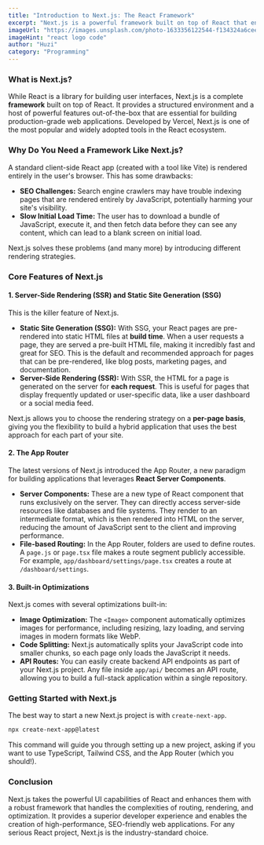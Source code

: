 ```yaml
---
title: "Introduction to Next.js: The React Framework"
excerpt: "Next.js is a powerful framework built on top of React that enables features like server-side rendering and static site generation. Learn why Next.js is the go-to choice for building production-ready React applications."
imageUrl: "https://images.unsplash.com/photo-1633356122544-f134324a6cee?q=80&w=2070&auto=format&fit=crop"
imageHint: "react logo code"
author: "Huzi"
category: "Programming"
---
```


### What is Next.js?

While React is a library for building user interfaces, Next.js is a complete **framework** built on top of React. It provides a structured environment and a host of powerful features out-of-the-box that are essential for building production-grade web applications. Developed by Vercel, Next.js is one of the most popular and widely adopted tools in the React ecosystem.

### Why Do You Need a Framework Like Next.js?

A standard client-side React app (created with a tool like Vite) is rendered entirely in the user's browser. This has some drawbacks:
-   **SEO Challenges:** Search engine crawlers may have trouble indexing pages that are rendered entirely by JavaScript, potentially harming your site's visibility.
-   **Slow Initial Load Time:** The user has to download a bundle of JavaScript, execute it, and then fetch data before they can see any content, which can lead to a blank screen on initial load.

Next.js solves these problems (and many more) by introducing different rendering strategies.

### Core Features of Next.js

#### 1. Server-Side Rendering (SSR) and Static Site Generation (SSG)

This is the killer feature of Next.js.
-   **Static Site Generation (SSG):** With SSG, your React pages are pre-rendered into static HTML files at **build time**. When a user requests a page, they are served a pre-built HTML file, making it incredibly fast and great for SEO. This is the default and recommended approach for pages that can be pre-rendered, like blog posts, marketing pages, and documentation.
-   **Server-Side Rendering (SSR):** With SSR, the HTML for a page is generated on the server for **each request**. This is useful for pages that display frequently updated or user-specific data, like a user dashboard or a social media feed.

Next.js allows you to choose the rendering strategy on a **per-page basis**, giving you the flexibility to build a hybrid application that uses the best approach for each part of your site.

#### 2. The App Router

The latest versions of Next.js introduced the App Router, a new paradigm for building applications that leverages **React Server Components**.
-   **Server Components:** These are a new type of React component that runs exclusively on the server. They can directly access server-side resources like databases and file systems. They render to an intermediate format, which is then rendered into HTML on the server, reducing the amount of JavaScript sent to the client and improving performance.
-   **File-based Routing:** In the App Router, folders are used to define routes. A `page.js` or `page.tsx` file makes a route segment publicly accessible. For example, `app/dashboard/settings/page.tsx` creates a route at `/dashboard/settings`.

#### 3. Built-in Optimizations

Next.js comes with several optimizations built-in:
-   **Image Optimization:** The `<Image>` component automatically optimizes images for performance, including resizing, lazy loading, and serving images in modern formats like WebP.
-   **Code Splitting:** Next.js automatically splits your JavaScript code into smaller chunks, so each page only loads the JavaScript it needs.
-   **API Routes:** You can easily create backend API endpoints as part of your Next.js project. Any file inside `app/api/` becomes an API route, allowing you to build a full-stack application within a single repository.

### Getting Started with Next.js

The best way to start a new Next.js project is with `create-next-app`.

```bash
npx create-next-app@latest
```
This command will guide you through setting up a new project, asking if you want to use TypeScript, Tailwind CSS, and the App Router (which you should!).

### Conclusion

Next.js takes the powerful UI capabilities of React and enhances them with a robust framework that handles the complexities of routing, rendering, and optimization. It provides a superior developer experience and enables the creation of high-performance, SEO-friendly web applications. For any serious React project, Next.js is the industry-standard choice.

